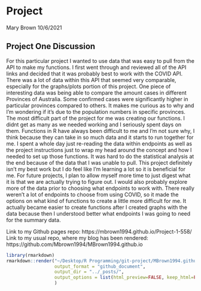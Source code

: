 Project 
================
Mary Brown
10/6/2021  


## Project One Discussion  
  For this particular project I wanted to use data that was easy to pull from the API to make my functions. I first went through and reviewed all of the API links and decided that it was probably best to work with the COVID API. There was a lot of data within this API that seemed very comparable, especially for the graphs/plots portion of this project. One piece of interesting data was being able to compare the amount cases in different Provinces of Australia. Some confirmed cases were significantly higher in particular provinces compared to others. It makes me curious as to why and I'm wondering if it's due to the population numbers in specific provinces. 
  The most difficult part of the project for me was creating our functions. I didnt get as many as we needed working and I seriously spent days on them. Functions in R have always been difficult to me and I'm not sure why, I think because they can take in so much data and it starts to run together for me. I spent a whole day just re-reading the data within endpoints as well as the project instructions just to wrap my head around the concept and how I needed to set up those functions. It was hard to do the statistical analysis at the end because of the data that I was unable to pull. This project definitely isn't my best work but I do feel like I'm learning a lot so it is beneficial for me. For future projects, I plan to allow myself more time to just digest what it is that we are actually trying to figure out. I would also probably explore more of the data prior to choosing what endpoints to work with. There really weren't a lot of endpoints to choose from using COVID, so it made the options on what kind of functions to create a little more difficult for me. It actually became easier to create functions after I created graphs with the data because then I understood better what endpoints I was going to need for the summary data.   
  
Link to my Github pages repo: https://mbrown1994.github.io/Project-1-558/   
Link to my usual repo, where my blog has been rendered: https://github.com/Mbrown1994/MBrown1994.github.io            
  


```r
library(rmarkdown)
rmarkdown::render("~/Desktop/R Programming/git-project/MBrown1994.github.io/_posts/2021-10-4-Blog-Post.Rmd",
                  output_format = "github_document",
                  output_dir = "../_posts/",
                  output_options = list(html_preview=FALSE, keep_html=FALSE)
                  )  
```
